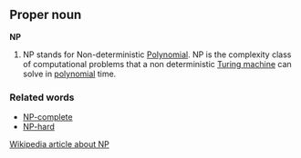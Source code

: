 ==Proper noun==
'''NP''' 
#NP stands for Non-deterministic [[polynomial|Polynomial]]. NP is the complexity class of computational problems that a non deterministic [[Turing machine]] can solve in [[polynomial]] time.

===Related words===
*[[NP-complete]]
*[[NP-hard]]

[[w:NP (complexity)|Wikipedia article about NP]]